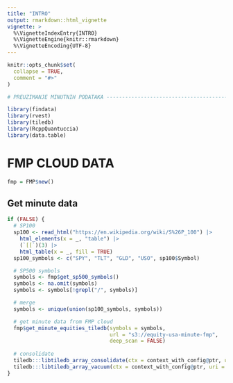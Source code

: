```yaml
---
title: "INTRO"
output: rmarkdown::html_vignette
vignette: >
  %\VignetteIndexEntry{INTRO}
  %\VignetteEngine{knitr::rmarkdown}
  %\VignetteEncoding{UTF-8}
---
```


```r
knitr::opts_chunk$set(
  collapse = TRUE,
  comment = "#>"
)
```

```r
# PREUZIMANJE MINUTNIH PODATAKA -------------------------------------------

library(findata)
library(rvest)
library(tiledb)
library(RcppQuantuccia)
library(data.table)
```

# FMP CLOUD DATA

```r
fmp = FMP$new()
```


## Get minute data

```r
if (FALSE) {
  # SP100
  sp100 <- read_html("https://en.wikipedia.org/wiki/S%26P_100") |>
    html_elements(x = _, "table") |>
    (`[[`)(3) |>
    html_table(x = _, fill = TRUE)
  sp100_symbols <- c("SPY", "TLT", "GLD", "USO", sp100$Symbol)

  # SP500 symbols
  symbols <- fmp$get_sp500_symbols()
  symbols <- na.omit(symbols)
  symbols <- symbols[!grepl("/", symbols)]

  # merge
  symbols <- unique(union(sp100_symbols, symbols))

  # get minute data from FMP cloud
  fmp$get_minute_equities_tiledb(symbols = symbols,
                                 url = "s3://equity-usa-minute-fmp",
                                 deep_scan = FALSE)
  
  # consolidate
  tiledb:::libtiledb_array_consolidate(ctx = context_with_config@ptr, uri = "s3://equity-usa-daily-fmpprep")
  tiledb:::libtiledb_array_vacuum(ctx = context_with_config@ptr, uri = "s3://equity-usa-daily-fmpprep")
}
```


